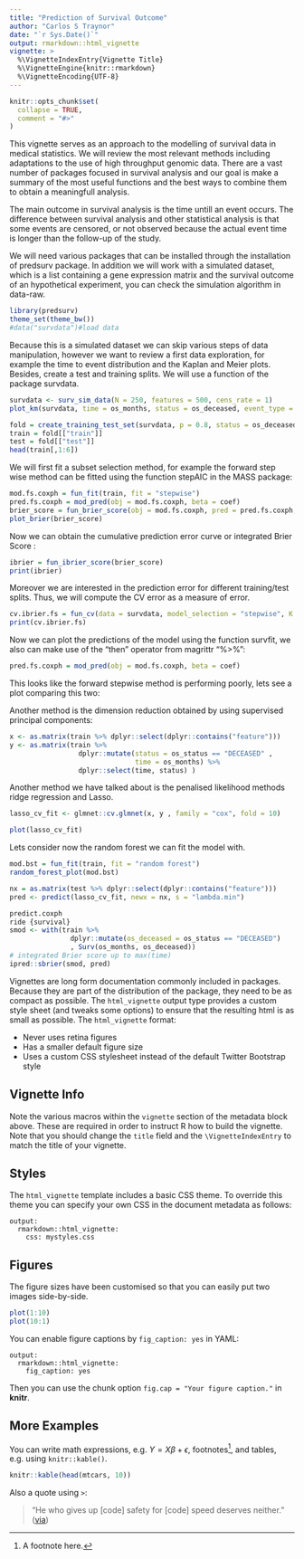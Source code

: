 ```yaml
---
title: "Prediction of Survival Outcome"
author: "Carlos S Traynor"
date: "`r Sys.Date()`"
output: rmarkdown::html_vignette
vignette: >
  %\VignetteIndexEntry{Vignette Title}
  %\VignetteEngine{knitr::rmarkdown}
  %\VignetteEncoding{UTF-8}
---
```


```r
knitr::opts_chunk$set(
  collapse = TRUE,
  comment = "#>"
)
```

This vignette serves as an approach to the modelling of survival data in medical statistics. We will review the most relevant methods including adaptations to the use of high throughput genomic data. There are a vast number of packages focused in survival analysis and our goal is make a summary of the most useful functions and the best ways to combine them to obtain a meaningfull analysis.  

The main outcome in survival analysis is the time untill an event occurs. The difference between survival analysis and other statistical analysis is that some events are censored, or not observed because the actual event time is longer than the follow-up of the study.

We will need various packages that can be installed through the installation of predsurv package. In addition we will work with a simulated dataset,  which is a list containing a gene expression matrix and the survival outcome of an hypothetical experiment, you can check the simulation algorithm in data-raw.
```r
library(predsurv)
theme_set(theme_bw())
#data("survdata")#load data
```
Because this is a  simulated dataset we can skip various steps of data manipulation, however we want to review a first data exploration, for example the time to event distribution and the Kaplan and Meier plots. Besides, create a test and training splits. We will use a function of the package survdata.


```r
survdata <- surv_sim_data(N = 250, features = 500, cens_rate = 1)
plot_km(survdata, time = os_months, status = os_deceased, event_type = 1)
```

```r
fold = create_training_test_set(survdata, p = 0.8, status = os_deceased)
train = fold[["train"]]
test = fold[["test"]]
head(train[,1:6])
```

We will first fit a subset selection method, for example the forward step wise method can be fitted using the function stepAIC in the MASS package:
```r
mod.fs.coxph = fun_fit(train, fit = "stepwise")
pred.fs.coxph = mod_pred(obj = mod.fs.coxph, beta = coef)
brier_score = fun_brier_score(obj = mod.fs.coxph, pred = pred.fs.coxph, data = test , beta = coef)
plot_brier(brier_score)
```

Now we can obtain the cumulative prediction error curve or integrated Brier Score :
```r
ibrier = fun_ibrier_score(brier_score)
print(ibrier)
```
Moreover we are interested in the prediction error for different training/test splits. Thus, we will compute the CV error as a measure of error.
```r
cv.ibrier.fs = fun_cv(data = survdata, model_selection = "stepwise", K = 10) 
print(cv.ibrier.fs)
```

Now we can plot the predictions of the model using the function survfit, we also can make use of the "then" operator from magrittr "%>%":
```r
pred.fs.coxph = mod_pred(obj = mod.fs.coxph, beta = coef)
```

This looks like the forward stepwise method is performing poorly, lets see a plot comparing this two:



Another method is the dimension reduction obtained by using supervised principal components:

```r

x <- as.matrix(train %>% dplyr::select(dplyr::contains("feature")))
y <- as.matrix(train %>% 
                 dplyr::mutate(status = os_status == "DECEASED" ,
                               time = os_months) %>%
                 dplyr::select(time, status) )
```

Another method we have talked about is the penalised likelihood methods ridge regression and Lasso.

```r
lasso_cv_fit <- glmnet::cv.glmnet(x, y , family = "cox", fold = 10)
```

```r
plot(lasso_cv_fit)
```



Lets consider now the random forest we can fit the model with.
```r
mod.bst = fun_fit(train, fit = "random forest")
random_forest_plot(mod.bst)
```



```r
nx = as.matrix(test %>% dplyr::select(dplyr::contains("feature")))
pred <- predict(lasso_cv_fit, newx = nx, s = "lambda.min")
```

```r
predict.coxph
ride {survival}
smod <- with(train %>%
               dplyr::mutate(os_deceased = os_status == "DECEASED")
               , Surv(os_months, os_deceased))
# integrated Brier score up to max(time)
ipred::sbrier(smod, pred)
```


Vignettes are long form documentation commonly included in packages. Because they are part of the distribution of the package, they need to be as compact as possible. The `html_vignette` output type provides a custom style sheet (and tweaks some options) to ensure that the resulting html is as small as possible. The `html_vignette` format:

- Never uses retina figures
- Has a smaller default figure size
- Uses a custom CSS stylesheet instead of the default Twitter Bootstrap style

## Vignette Info

Note the various macros within the `vignette` section of the metadata block above. These are required in order to instruct R how to build the vignette. Note that you should change the `title` field and the `\VignetteIndexEntry` to match the title of your vignette.

## Styles

The `html_vignette` template includes a basic CSS theme. To override this theme you can specify your own CSS in the document metadata as follows:

    output: 
      rmarkdown::html_vignette:
        css: mystyles.css

## Figures

The figure sizes have been customised so that you can easily put two images side-by-side. 

```r
plot(1:10)
plot(10:1)
```

You can enable figure captions by `fig_caption: yes` in YAML:

    output:
      rmarkdown::html_vignette:
        fig_caption: yes

Then you can use the chunk option `fig.cap = "Your figure caption."` in **knitr**.

## More Examples

You can write math expressions, e.g. $Y = X\beta + \epsilon$, footnotes^[A footnote here.], and tables, e.g. using `knitr::kable()`.

```r
knitr::kable(head(mtcars, 10))
```

Also a quote using `>`:

> "He who gives up [code] safety for [code] speed deserves neither."
([via](https://twitter.com/hadleywickham/status/504368538874703872))
